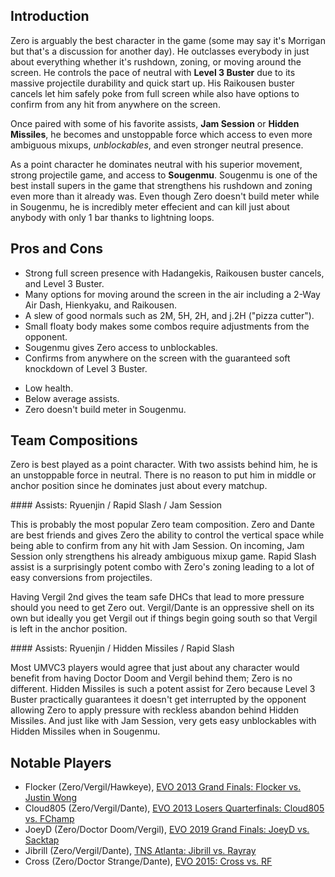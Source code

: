 ## Introduction

Zero is arguably the best character in the game (some may say it's Morrigan but that's a discussion for another day).
He outclasses everybody in just about everything whether it's rushdown, zoning, or moving around the screen. He controls the pace of neutral with **Level 3 Buster** due to its
massive projectile durability and quick start up. His Raikousen buster cancels let him safely poke from full screen while also have options to confirm from any hit from
anywhere on the screen.

Once paired with some of his favorite assists, **Jam Session** or **Hidden Missiles**, he becomes and unstoppable force which access to even more ambiguous mixups,
_unblockables_, and even stronger neutral presence.

As a point character he dominates neutral with his superior movement, strong projectile game, and access to **Sougenmu**. Sougenmu is one of the best install supers in the game
that strengthens his rushdown and zoning even more than it already was. Even though Zero doesn't build meter while in Sougenmu, he is incredibly meter effecient and can kill
just about anybody with only 1 bar thanks to lightning loops.

## Pros and Cons

<Typography className="uppercase" color="green" variant="h3" children="Pros" />

- Strong full screen presence with Hadangekis, Raikousen buster cancels, and Level 3 Buster.
- Many options for moving around the screen in the air including a 2-Way Air Dash, Hienkyaku, and Raikousen.
- A slew of good normals such as 2M, 5H, 2H, and j.2H ("pizza cutter").
- Small floaty body makes some combos require adjustments from the opponent.
- Sougenmu gives Zero access to unblockables.
- Confirms from anywhere on the screen with the guaranteed soft knockdown of Level 3 Buster.

<Typography className="uppercase" color="red" variant="h3" children="Cons" />

- Low health.
- Below average assists.
- Zero doesn't build meter in Sougenmu.

## Team Compositions

Zero is best played as a point character. With two assists behind him, he is an unstoppable force in neutral. There is no reason to put him in middle or anchor position
since he dominates just about every matchup.

<Typography className="uppercase" color="aqua" variant="h3" children='Zero / Vergil / Dante - "Zero May Cry"' />
#### Assists: Ryuenjin / Rapid Slash / Jam Session

This is probably the most popular Zero team composition. Zero and Dante are best friends and gives Zero the ability to control the vertical space while being able to confirm
from any hit with Jam Session. On incoming, Jam Session only strengthens his already ambiguous mixup game. Rapid Slash assist is a surprisingly potent combo with Zero's zoning
leading to a lot of easy conversions from projectiles.

Having Vergil 2nd gives the team safe DHCs that lead to more pressure
should you need to get Zero out. Vergil/Dante is an oppressive shell on its own but ideally you get Vergil out if things begin going south so that Vergil is left in the anchor
position.

<Typography className="uppercase" color="aqua" variant="h3" children="Zero / Doctor Doom / Vergil" />
#### Assists: Ryuenjin / Hidden Missiles / Rapid Slash

Most UMVC3 players would agree that just about any character would benefit from having Doctor Doom and Vergil behind them; Zero is no different. Hidden Missiles is such
a potent assist for Zero because Level 3 Buster practically guarantees it doesn't get interrupted by the opponent allowing Zero to apply pressure with reckless abandon behind
Hidden Missiles. And just like with Jam Session, very gets easy unblockables with Hidden Missiles when in Sougenmu.

## Notable Players

- Flocker (Zero/Vergil/Hawkeye), [EVO 2013 Grand Finals: Flocker vs. Justin Wong](https://www.youtube.com/watch?v=4MAcqScj4Gc)
- Cloud805 (Zero/Vergil/Dante), [EVO 2013 Losers Quarterfinals: Cloud805 vs. FChamp](https://www.youtube.com/watch?v=JHHVIK_pu5c)
- JoeyD (Zero/Doctor Doom/Vergil), [EVO 2019 Grand Finals: JoeyD vs. Sacktap](https://www.youtube.com/watch?v=mYFACGWQlC0)
- Jibrill (Zero/Vergil/Dante), [TNS Atlanta: Jibrill vs. Rayray](https://youtu.be/VZ_IZV5gAow?t=4758)
- Cross (Zero/Doctor Strange/Dante), [EVO 2015: Cross vs. RF](https://www.youtube.com/watch?v=139k_gWSC9A)

